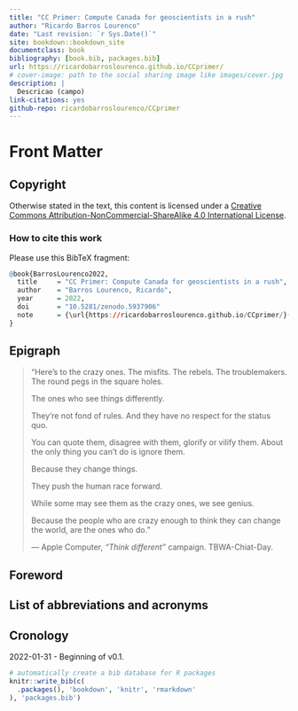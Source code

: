 ```yaml
--- 
title: "CC Primer: Compute Canada for geoscientists in a rush"
author: "Ricardo Barros Lourenco"
date: "Last revision: `r Sys.Date()`"
site: bookdown::bookdown_site
documentclass: book
bibliography: [book.bib, packages.bib]
url: https://ricardobarroslourenco.github.io/CCprimer/
# cover-image: path to the social sharing image like images/cover.jpg
description: |
  Descricao (campo)
link-citations: yes
github-repo: ricardobarroslourenco/CCprimer
---
```


# Front Matter

## Copyright

Otherwise stated in the text, this content is licensed under a [Creative Commons Attribution-NonCommercial-ShareAlike 4.0 International License](http://creativecommons.org/licenses/by-nc-sa/4.0/).

### How to cite this work
Please use this BibTeX fragment:

```r
@book{BarrosLourenco2022,
  title     = "CC Primer: Compute Canada for geoscientists in a rush",
  author    = "Barros Lourenco, Ricardo",
  year      = 2022,
  doi       = "10.5281/zenodo.5937906"
  note      = {\url{https://ricardobarroslourenco.github.io/CCprimer/}(visited yyyy-mm-dd)}
}
```

<!-- ## Dedication -->

## Epigraph
> "Here's to the crazy ones.
> The misfits.
> The rebels.
> The troublemakers.
> The round pegs in the square holes.
>
> The ones who see things differently.
>
> They're not fond of rules.
> And they have no respect for the status quo.
>
> You can quote them, disagree with them, glorify or vilify them.
> About the only thing you can't do is ignore them.
>
> Because they change things.
>
> They push the human race forward.
>
> While some may see them as the crazy ones,
we see genius.
>
> Because the people who are crazy enough to think
they can change the world, are the ones who do."
>
> --- Apple Computer, _"Think different"_ campaign. TBWA-Chiat-Day.


## Foreword

<!-- ## Preface -->

<!-- ## Acknowledgements -->

## List of abbreviations and acronyms

## Cronology

2022-01-31 - Beginning of v0.1.

<!-- --- Supressed from the template --- -->
<!-- ## Usage  -->

<!-- Each **bookdown** chapter is an .Rmd file, and each .Rmd file can contain one (and only one) chapter. A chapter *must* start with a first-level heading: `# A good chapter`, and can contain one (and only one) first-level heading. -->

<!-- Use second-level and higher headings within chapters like: `## A short section` or `### An even shorter section`. -->

<!-- The `index.Rmd` file is required, and is also your first book chapter. It will be the homepage when you render the book. -->

<!-- ## Render book -->

<!-- You can render the HTML version of this example book without changing anything: -->

<!-- 1. Find the **Build** pane in the RStudio IDE, and -->

<!-- 1. Click on **Build Book**, then select your output format, or select "All formats" if you'd like to use multiple formats from the same book source files. -->

<!-- Or build the book from the R console: -->

<!-- ```{r, eval=FALSE} -->
<!-- bookdown::render_book() -->
<!-- ``` -->

<!-- To render this example to PDF as a `bookdown::pdf_book`, you'll need to install XeLaTeX. You are recommended to install TinyTeX (which includes XeLaTeX): <https://yihui.org/tinytex/>. -->

<!-- ## Preview book -->

<!-- As you work, you may start a local server to live preview this HTML book. This preview will update as you edit the book when you save individual .Rmd files. You can start the server in a work session by using the RStudio add-in "Preview book", or from the R console: -->

<!-- # ```{r eval=FALSE} -->
<!-- # bookdown::serve_book() -->
<!-- # ``` -->


```r
# automatically create a bib database for R packages
knitr::write_bib(c(
  .packages(), 'bookdown', 'knitr', 'rmarkdown'
), 'packages.bib')
```
